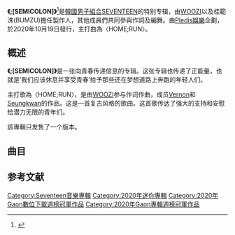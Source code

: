 {{Notability Unreferenced |time=2020-11-01T15:42:32+00:00}}
{{Refimprove|time=2020-10-30T15:08:22+00:00}}
{{Infobox album
| name         = ;[SEMICOLON]
| type         = EP
| artist       = [[Seventeen_(組合)|SEVENTEEN]]
| cover        = SEMICOLON.jpg
| released     = 2020年10月19日
| format       = [[CD|CD]]、[[數位音樂下載|數位音樂下載]]
| recorded     = 2020年
| genre        = [[謠曲|民謠]]、[[舞蹈流行音樂|Dance-pop]]、[[韓國流行音樂|韓國流行音樂]]
| length       = 19分23秒
| label        = [[Pledis娛樂|Pledis娛樂]]、[[Dreamus|Dreamus]]
| producer     = [[李知勳_(SEVENTEEN)|WOOZI]]、{{link-ko|桂範洙|계범주|BUMZU}}
| director     = Seong Won-mo (Digipedi)
| prev_title   = [[Heng:garæ|Heng:garæ]]
| prev_year    = 2020
| next_title   = [[Your_Choice|Your Choice]]
| next_year    = 2021
| misc         = {{Singles
 | name        = ;[Semicolon]
 | type        = EP
 | single1     = Home;Run
 | single1date = 2020年10月19日
 }}
}}

'''《;[SEMICOLON]》'''<ref>{{Cite web|url=https://music.naver.com/album/index.nhn?albumId=5040080|title=SEVENTEEN Special Album '; [Semicolon]'|dead-url=no|accessdate=2020-10-30|archive-date=2020-11-07|archive-url=https://web.archive.org/web/20201107193024/https://music.naver.com/album/index.nhn?albumId=5040080}}</ref>是[[韓國|韓國]][[男子組合|男子組合]][[Seventeen_(組合)|SEVENTEEN]]的特别专辑，由[[李知勳_(SEVENTEEN)|WOOZI]]以及桂範洙(BUMZU)擔任製作人，其他成員們共同參與作詞及編舞。由[[Pledis娛樂|Pledis娛樂]]企劃，於2020年10月19日發行，主打曲為〈HOME;RUN〉。

== 概述 ==
'''《;[SEMICOLON]》'''是一张向青春传递信息的专辑。这张专辑也传递了正能量，也就是‘我们应该休息并享受青春’给予那些还在梦想道路上奔跑的年轻人们。

主打歌為〈HOME;RUN〉，是由[[李知勳_(SEVENTEEN)|WOOZI]]参与作词作曲，成员[[崔瀚率|Vernon]]和[[夫胜宽|Seungkwan]]的作品。这是一首复古风格的歌曲。这首歌传达了强大的支持和安慰给潜力无限的青年们。

該專輯只发售了一个版本。

== 曲目 ==
{{Tracklist|collapsed=no|headline=|font_size=|total_length=19:23|extra_column=|

title1='''HOME;RUN'''|lyrics1=[[WOOZI|WOOZI]]<br>BUMZU<br>[[崔瀚率|Vernon]]<br>[[夫勝寛|SEUNGKWAN]]|music1=[[WOOZI|WOOZI]]<br>BUMZU<br>Nmore(PRISMFILTER)|arranger1=BUMZU<br>Nmore(PRISMFILTER)|length1=3:04|

title2=도레미/Do Re Mi<br>([[夫勝寛|SEUNGKWAN]],[[崔瀚率|Vernon]],[[李燦_(SEVENTEEN)|Dino]])|lyrics2=[[夫勝寛|SEUNGKWAN]]<br>[[崔瀚率|Vernon]]<br>[[李燦_(SEVENTEEN)|Dino]]<br>[[WOOZI|WOOZI]]<br>BUMZU|music2=[[WOOZI|WOOZI]]<br>BUMZU<br>[[崔瀚率|Vernon]]<br>Poptime|arranger2=BUMZU<br>Poptime|length2=3:17|

title3=HEY BUDDY<br>([[徐明浩|THE 8]],[[金珉奎|MINGYU]],[[李碩珉|DK]])|lyrics3=[[徐明浩|THE 8]]<br>[[金珉奎|MINGYU]]<br>[[李碩珉|DK]]<br>[[WOOZI|WOOZI]]<br>BUMZU|music3=[[WOOZI|WOOZI]]<br>BUMZU<br>[[徐明浩|THE 8]]<br>[[金珉奎|MINGYU]]<br>[[李碩珉|DK]]<br>Anchor(PRISMFILTER)<br>Ohwayl(PRISMFILTER)|arranger3=BUMZU<br>Anchor(PRISMFILTER)<br>Ohwayl(PRISMFILTER)|length3=3:18|

title4=마음에 불을 지펴/Light a Flame<br>([[文俊輝|JUN]],[[權順榮|HOSHI]],[[全圓佑|WONWOO]],[[李知勳_(SEVENTEEN)|WOOZI]])|lyrics4=[[權順榮|HOSHI]]<br>[[全圆佑|Wonwoo]]<br>[[李知勳_(SEVENTEEN)|WOOZI]]<br>BUMZU<br>|music4=[[李知勳_(SEVENTEEN)|WOOZI]]<br>BUMZU|arranger4=BUMZU<br>[[李知勳_(SEVENTEEN)|WOOZI]]|length4=3:09|

title5=AH!LOVE<BR>([[崔勝哲|S.COUPS]],[[尹淨漢|JEONGHAN]],[[洪知秀|JOSHUA]])|lyrics5=[[崔胜哲|S.coups]]<br>[[尹淨漢|JEONGHAN]]<br>[[洪知秀|JOSHUA]]<br>[[李知勳_(SEVENTEEN)|WOOZI]]<br>BUMZU|music5=[[李知勳_(SEVENTEEN)|WOOZI]]<br>BUMZU<br>박기태 (PRISMFILTER)|arranger5=BUMZU<br>박기태 (PRISMFILTER)|length5=3:14|

title6=겨우/All My Love|lyrics6=[[李知勳_(SEVENTEEN)|WOOZI]]<br>BUMZU<br>[[夫勝寛|SEUNGKWAN]]<br>[[崔瀚率|Vernon]]|music6=[[李知勳_(SEVENTEEN)|WOOZI]]<br>BUMZU<br>박기태 (PRISMFILTER)|arranger6=BUMZU<br>박기태 (PRISMFILTER)|length6=3:21}}

==参考文献==
{{reflist}}

{{Gaon數位下載週榜冠軍 (2020年)|2020年10月24日}}
{{Gaon專輯週榜冠軍 (2020年)|2020年10月24日}}

[[Category:Seventeen音樂專輯|Category:Seventeen音樂專輯]]
[[Category:2020年迷你專輯|Category:2020年迷你專輯]]
[[Category:2020年Gaon數位下載週榜冠軍作品|Category:2020年Gaon數位下載週榜冠軍作品]]
[[Category:2020年Gaon專輯週榜冠軍作品|Category:2020年Gaon專輯週榜冠軍作品]]
